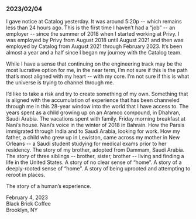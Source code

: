 ### 2023/02/04

I gave notice at Catalog yesterday. It was around 5:20p -- which remains less
than 24 hours ago. This is the first time I haven’t had a “job” -- an employer
-- since the summer of 2018 when I started working at Privy. I was employed by
Privy from August 2018 until August 2021 and then was employed by Catalog from
August 2021 through February 2023. It’s been almost a year and a half since I
began my journey with the Catalog team.

While I have a sense that continuing on the engineering track may be the most
lucrative option for me, in the near term, I’m not sure if this is the path
that’s most aligned with my heart -- with my core. I’m not sure if this is what
the universe is trying to channel through me.

I’d like to take a risk and try to create something of my own. Something that is
aligned with the accumulation of experience that has been channeled through me
in this 28-year window into the world that I have access to. The years spent as
a child growing up on an Aramco compound, in Dhahran, Saudi Arabia. The
vacations spent with family. Friday morning breakfast at Nani’s house. Nani’s
voice in the winter of 2018 in Bahrain. How the Parsis immigrated through India
and to Saudi Arabia, looking for work. How my father, a child who grew up in
Lewiston, came across my mother in New Orleans -- a Saudi student studying for
medical exams prior to her residency. The story of my brother, adopted from
Dammam, Saudi Arabia. The story of three siblings -- brother, sister, brother --
living and finding a life in the United States. A story of no clear sense of
“home”. A story of a deeply-rooted sense of “home”. A story of being uprooted
and attempting to reroot in places.

The story of a human’s experience.

<div className="flex flex-col text-neutral-400">
  <div>February 4, 2023</div>
  <div>Black Brick Coffee</div>
  <div>Brooklyn, NY</div>
</div>

